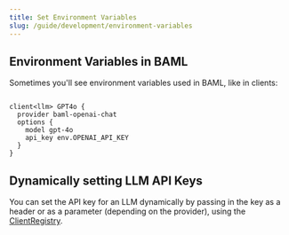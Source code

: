 ```yaml
---
title: Set Environment Variables
slug: /guide/development/environment-variables
---
```




## Environment Variables in BAML

Sometimes you'll see environment variables used in BAML, like in clients:

```baml

client<llm> GPT4o {
  provider baml-openai-chat
  options {
    model gpt-4o
    api_key env.OPENAI_API_KEY
  }
}
```

<Markdown src="/snippets/setting-env-vars.mdx" />

## Dynamically setting LLM API Keys
You can set the API key for an LLM dynamically by passing in the key as a header or as a parameter (depending on the provider), using the [ClientRegistry](/guide/baml-advanced/llm-client-registry).

